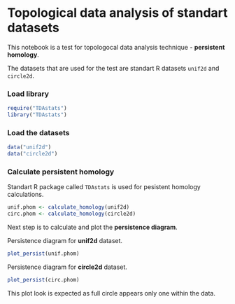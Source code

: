 # Topological data analysis of standart datasets

This notebook is a test for topologocal data analysis technique - **persistent homology**.

The datasets that are used for the test are standart R datasets `unif2d` and `circle2d`.

### Load library
```r
require("TDAstats")
library("TDAstats")
```

### Load the datasets
```r
data("unif2d")
data("circle2d")
```

### Calculate persistent homology

Standart R package called `TDAstats` is used for pesistent homology calculations.
```r
unif.phom <- calculate_homology(unif2d)
circ.phom <- calculate_homology(circle2d)
```

Next step is to calculate and plot the **persistence diagram**.

Persistence diagram for **unif2d** dataset.
```r
plot_persist(unif.phom)
```

Persistence diagram for **circle2d** dataset.
```r
plot_persist(circ.phom)
```

This plot look is expected as full circle appears only one within the data.
